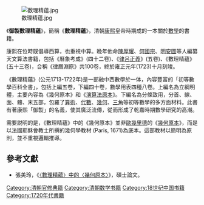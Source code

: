 [[File:数理精蕴.jpg|right]]

《'''御製數理精蘊'''》，簡稱《'''數理精蘊'''》，清朝[[康熙|康熙]]皇帝時期成的一本關於[[數學|數學]]的書籍。

康熙在位時既倡導西算，也重視中算。晚年他命[[陳厚耀|陳厚耀]]、[[何國宗|何國宗]]、[[明安圖|明安圖]]等人編纂天文算法書籍，包括《曆象考成》(四十二卷)、《[[律呂正義|律呂正義]]》(五卷)、《數理精蘊》(五十三卷)，合稱《律曆淵原》共100卷，終於雍正元年(1723)十月刻竣。

《數理精蘊》(公元1713-1722年)是一部融中西數學於一体，內容豐富的「初等數學百科全書」，包括上編五卷，下編四十卷，數學用表四種八卷。上編名為立綱明體，主要內容為《幾何原本》和《[[演算法原本|演算法原本]]》。下編名為分條致用，分首、線、面、體、末五部，包羅了[[算術|算術]]、[[代數|代數]]、[[幾何|幾何]]、[[三角學|三角]]等初等數學的多方面材料。此書有著康熙「御製」的名義，使其廣泛流傳，從而形成了乾嘉時期數學研究的高潮。

需要説明的是，《數理精蘊》中的《幾何原本》並非[[歐幾里德|歐幾里德]]的《[[幾何原本|幾何原本]]》，而是以法國耶穌會教士{{le|伊格納茨·加斯頓·巴蒂|Ignace-Gaston Pardies}}所撰的幾何學教材{{lang|fr|''Elémens de géometrie''}} (Paris, 1671)為底本。這部教材以簡明為原則，並不重視邏輯推導。

==參考文獻==
*張美玲，《[http://ir.lib.ntnu.edu.tw/retrieve/39741/metadata_03_01_s_05_0026.pdf 〈數理精蘊〉中的〈幾何原本〉]{{dead link|date=2018年2月 |bot=InternetArchiveBot |fix-attempted=yes }}》，碩士論文。
{{中国数学史}}
{{清朝欽定及奉敕編撰典籍|子}}

[[Category:清朝官修典籍|Category:清朝官修典籍]]
[[Category:清朝数学书籍|Category:清朝数学书籍]]
[[Category:18世纪中国书籍|Category:18世纪中国书籍]]
[[Category:1720年代書籍|Category:1720年代書籍]]